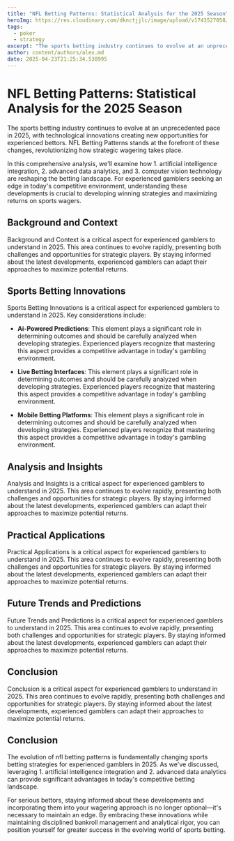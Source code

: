 ```yaml
---
title: "NFL Betting Patterns: Statistical Analysis for the 2025 Season"
heroImg: https://res.cloudinary.com/dknctjjlc/image/upload/v1743527058/Blog/empty-office-chairs-meeting-room_xywvvb.webp
tags:
  - poker
  - strategy
excerpt: "The sports betting industry continues to evolve at an unprecedented pace in 2025, with technological innovations creating new opportunities for experienced bettors. NFL Betting Patterns stands at the forefront of these changes, revolutionizing how strategic wagering takes place."
author: content/authors/alex.md
date: 2025-04-23T21:25:34.538995
---
```


# NFL Betting Patterns: Statistical Analysis for the 2025 Season

The sports betting industry continues to evolve at an unprecedented pace in 2025, with technological innovations creating new opportunities for experienced bettors. NFL Betting Patterns stands at the forefront of these changes, revolutionizing how strategic wagering takes place.

In this comprehensive analysis, we'll examine how 1. artificial intelligence integration, 2. advanced data analytics, and 3. computer vision technology are reshaping the betting landscape. For experienced gamblers seeking an edge in today's competitive environment, understanding these developments is crucial to developing winning strategies and maximizing returns on sports wagers.

## Background and Context

Background and Context is a critical aspect for experienced gamblers to understand in 2025. This area continues to evolve rapidly, presenting both challenges and opportunities for strategic players. By staying informed about the latest developments, experienced gamblers can adapt their approaches to maximize potential returns.

## Sports Betting Innovations

Sports Betting Innovations is a critical aspect for experienced gamblers to understand in 2025. Key considerations include:

- **Ai-Powered Predictions**: This element plays a significant role in determining outcomes and should be carefully analyzed when developing strategies. Experienced players recognize that mastering this aspect provides a competitive advantage in today's gambling environment.

- **Live Betting Interfaces**: This element plays a significant role in determining outcomes and should be carefully analyzed when developing strategies. Experienced players recognize that mastering this aspect provides a competitive advantage in today's gambling environment.

- **Mobile Betting Platforms**: This element plays a significant role in determining outcomes and should be carefully analyzed when developing strategies. Experienced players recognize that mastering this aspect provides a competitive advantage in today's gambling environment.



## Analysis and Insights

Analysis and Insights is a critical aspect for experienced gamblers to understand in 2025. This area continues to evolve rapidly, presenting both challenges and opportunities for strategic players. By staying informed about the latest developments, experienced gamblers can adapt their approaches to maximize potential returns.

## Practical Applications

Practical Applications is a critical aspect for experienced gamblers to understand in 2025. This area continues to evolve rapidly, presenting both challenges and opportunities for strategic players. By staying informed about the latest developments, experienced gamblers can adapt their approaches to maximize potential returns.

## Future Trends and Predictions

Future Trends and Predictions is a critical aspect for experienced gamblers to understand in 2025. This area continues to evolve rapidly, presenting both challenges and opportunities for strategic players. By staying informed about the latest developments, experienced gamblers can adapt their approaches to maximize potential returns.

## Conclusion

Conclusion is a critical aspect for experienced gamblers to understand in 2025. This area continues to evolve rapidly, presenting both challenges and opportunities for strategic players. By staying informed about the latest developments, experienced gamblers can adapt their approaches to maximize potential returns.

## Conclusion

The evolution of nfl betting patterns is fundamentally changing sports betting strategies for experienced gamblers in 2025. As we've discussed, leveraging 1. artificial intelligence integration and 2. advanced data analytics can provide significant advantages in today's competitive betting landscape.

For serious bettors, staying informed about these developments and incorporating them into your wagering approach is no longer optional—it's necessary to maintain an edge. By embracing these innovations while maintaining disciplined bankroll management and analytical rigor, you can position yourself for greater success in the evolving world of sports betting.